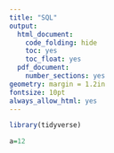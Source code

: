 ---
title: "SQL"
output:
  html_document:
    code_folding: hide
    toc: yes
    toc_float: yes
  pdf_document:
    number_sections: yes
geometry: margin = 1.2in
fontsize: 10pt
always_allow_html: yes
---



```{r, message=F, warning=F}
library(tidyverse)
```



```{r}
a=12
```


